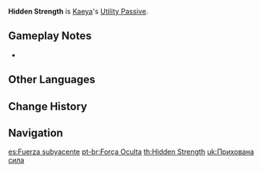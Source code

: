 {{Talent Infobox
|image         = Talent Hidden Strength.png
|character     = Kaeya
|type          = Utility Passive
|info          = Decreases [[sprinting]] [[Stamina]] consumption for your own party members by 20%.<br />Not stackable with Passive Talents that provide the exact same effects.
|utility1      = Stamina
|utility2      = Sprinting
|utility3      = Party
|utility4      = Party Sprinting Stamina Reduction
}}
'''Hidden Strength''' is [[Kaeya]]'s [[Utility Passive]].

==Gameplay Notes==
* {{TalentNote|character=Kaeya|talent=Hidden Strength|alive}}
{{Talents by Category List|Party Sprinting Stamina Reduction Talents|header=identical|nottitle=Hidden Strength}}

==Other Languages==
{{Other Languages
|en      = Hidden Strength
|zhs     = 隐藏的实力
|zhs_rm  = Yǐncáng de shílì
|zht     = 隱藏的實力
|zht_rm  = Yǐncáng de shílì
|zh_tl   = Hidden Strength
|ja      = 秘められた実力
|ja_rm   = Himerareta Jitsuryoku
|ja_tl   = Hidden True Strength
|ko      = 숨겨진 실력
|ko_rm   = Sumgyeojin Sillyeok
|ko_tl   = Hidden Ability
|es      = Fuerza subyacente
|es_tl   = Underlying Strength
|fr      = Force cachée
|fr_tl   = Hidden Strength
|ru      = Скрытые силы
|ru_tl   = 
|th      = Hidden Strength
|vi      = Che Giấu Sức Mạnh
|vi_tl   = Hiding Strength
|de      = Verborgene Stärke
|de_tl   = Hidden Strength
|id      = Hidden Strength
|pt      = Força Oculta
|pt_tl   = 
}}

==Change History==
{{Change History|1.0}}

==Navigation==
{{Talent Navbox|Kaeya}}
[[es:Fuerza subyacente]]
[[pt-br:Força Oculta]]
[[th:Hidden Strength]]
[[uk:Прихована сила]]